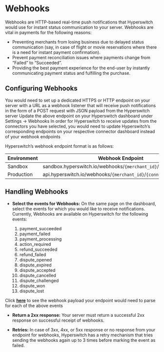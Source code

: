 # Webhooks

Webhooks are HTTP-based real-time push notifications that Hyperswitch would use for instant status communication to your server. Webhooks are vital in payments for the following reasons:

- Preventing merchants from losing business due to delayed status communication (say, in case of flight or movie reservations where there is a need for instant payment confirmation).
- Prevent payment reconciliation issues where payments change from “Failed” to “Succeeded”.
- Providing the best payment experience for the end-user by instantly communicating payment status and fulfilling the purchase.

## Configuring Webhooks
<Steps>
<Step title="Create an endpoint on your server">You would need to set up a dedicated HTTPS or HTTP endpoint on your server with a URL as a webhook listener that will receive push notifications in the form of a POST request with JSON payload from the Hyperswitch server</Step>
<Step title="Update your webhook endpoint on Hyperswitch Dashboard"> Update the above endpoint on your Hyperswitch dashboard under Settings -> Webhooks</Step>
<Step title= "Update Hyperswitch’s webhook endpoints on your connector Dashboard">In order for Hyperswitch to receive updates from the connectors you have selected, you would need to update Hyperswitch’s corresponding endpoints on your respective connector dashboard instead of your webhook endpoints</Step>
</Steps>

Hyperswitch’s webhook endpoint format is as follows:

| Environment | Webhook Endpoint |
| ----------- | ---------------- |
| Sandbox     | sandbox.hyperswitch.io/webhooks/`{merchant_id}`/`{connector_name}` |
| Production  | api.hyperswitch.io/webhooks/`{merchant_id}`/`{connector_name}`|

## Handling Webhooks

- **Select the events for Webhooks:** On the same page on the dashboard, select the events for which you would like to receive notifications. Currently, Webhooks are available on Hyperswitch for the following events:

    1. payment_succeeded
    2. payment_failed
    3. payment_processing
    4. action_required
    5. refund_succeeded
    6. refund_failed
    7. dispute_opened
    8. dispute_expired
    9. dispute_accepted
    10. dispute_cancelled
    11. dispute_challenged
    12. dispute_won
    13. dispute_lost

<Info>Click [**here**](https://api-reference.hyperswitch.io/docs/hyperswitch-api-reference/febe7408d8cf6-outgoing-webhook) to see the webhook payload your endpoint would need to parse for each of the above events</Info>

- **Return a 2xx response:** Your server must return a successful 2xx response on successful receipt of webhooks.

- **Retries:** In case of 3xx, 4xx, or 5xx response or no response from your endpoint for webhooks, Hyperswitch has a retry mechanism that tries sending the webhooks again up to 3 times before marking the event as failed.
